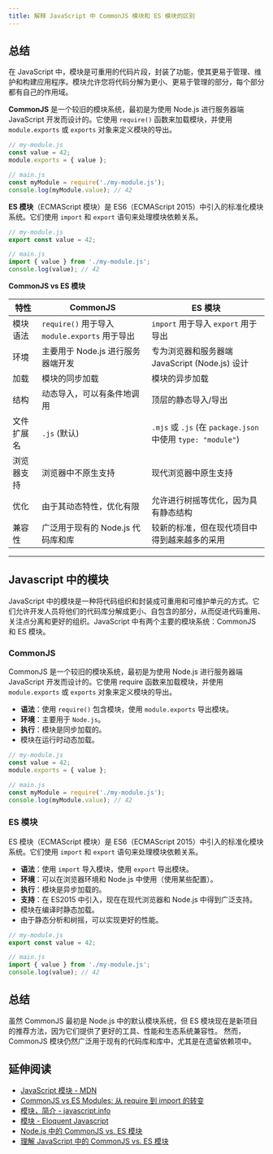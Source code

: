 ```yaml
---
title: 解释 JavaScript 中 CommonJS 模块和 ES 模块的区别
---
```


## 总结

在 JavaScript 中，模块是可重用的代码片段，封装了功能，使其更易于管理、维护和构建应用程序。模块允许您将代码分解为更小、更易于管理的部分，每个部分都有自己的作用域。

**CommonJS** 是一个较旧的模块系统，最初是为使用 Node.js 进行服务器端 JavaScript 开发而设计的。它使用 `require()` 函数来加载模块，并使用 `module.exports` 或 `exports` 对象来定义模块的导出。

```js
// my-module.js
const value = 42;
module.exports = { value };

// main.js
const myModule = require('./my-module.js');
console.log(myModule.value); // 42
```

**ES 模块**（ECMAScript 模块）是 ES6（ECMAScript 2015）中引入的标准化模块系统。它们使用 `import` 和 `export` 语句来处理模块依赖关系。

```js
// my-module.js
export const value = 42;

// main.js
import { value } from './my-module.js';
console.log(value); // 42
```

**CommonJS vs ES 模块**

| 特性 | CommonJS | ES 模块 |
| --- | --- | --- |
| 模块语法 | `require()` 用于导入 `module.exports` 用于导出 | `import` 用于导入 `export` 用于导出 |
| 环境 | 主要用于 Node.js 进行服务器端开发 | 专为浏览器和服务器端 JavaScript (Node.js) 设计 |
| 加载 | 模块的同步加载 | 模块的异步加载 |
| 结构 | 动态导入，可以有条件地调用 | 顶层的静态导入/导出 |
| 文件扩展名 | `.js` (默认) | `.mjs` 或 `.js` (在 `package.json` 中使用 `type: "module"`) |
| 浏览器支持 | 浏览器中不原生支持 | 现代浏览器中原生支持 |
| 优化 | 由于其动态特性，优化有限 | 允许进行树摇等优化，因为具有静态结构 |
| 兼容性 | 广泛用于现有的 Node.js 代码库和库 | 较新的标准，但在现代项目中得到越来越多的采用 |

***

## Javascript 中的模块

JavaScript 中的模块是一种将代码组织和封装成可重用和可维护单元的方式。它们允许开发人员将他们的代码库分解成更小、自包含的部分，从而促进代码重用、关注点分离和更好的组织。JavaScript 中有两个主要的模块系统：CommonJS 和 ES 模块。

### CommonJS

CommonJS 是一个较旧的模块系统，最初是为使用 Node.js 进行服务器端 JavaScript 开发而设计的。它使用 require 函数来加载模块，并使用 `module.exports` 或 `exports` 对象来定义模块的导出。

* **语法**：使用 `require()` 包含模块，使用 `module.exports` 导出模块。
* **环境**：主要用于 `Node.js`。
* **执行**：模块是同步加载的。
* 模块在运行时动态加载。

```js
// my-module.js
const value = 42;
module.exports = { value };

// main.js
const myModule = require('./my-module.js');
console.log(myModule.value); // 42
```

### ES 模块

ES 模块（ECMAScript 模块）是 ES6（ECMAScript 2015）中引入的标准化模块系统。它们使用 `import` 和 `export` 语句来处理模块依赖关系。

* **语法**：使用 `import` 导入模块，使用 `export` 导出模块。
* **环境**：可以在浏览器环境和 Node.js 中使用（使用某些配置）。
* **执行**：模块是异步加载的。
* **支持**：在 ES2015 中引入，现在在现代浏览器和 Node.js 中得到广泛支持。
* 模块在编译时静态加载。
* 由于静态分析和树摇，可以实现更好的性能。

```js
// my-module.js
export const value = 42;

// main.js
import { value } from './my-module.js';
console.log(value); // 42
```

## 总结

虽然 CommonJS 最初是 Node.js 中的默认模块系统，但 ES 模块现在是新项目的推荐方法，因为它们提供了更好的工具、性能和生态系统兼容性。 然而，CommonJS 模块仍然广泛用于现有的代码库和库中，尤其是在遗留依赖项中。

## 延伸阅读

* [JavaScript 模块 - MDN](https://developer.mozilla.org/en-US/docs/Web/JavaScript/Guide/Modules)
* [CommonJS vs ES Modules: 从 require 到 import 的转变](https://nikolasbarwicki.com/articles/commonjs-vs-es-modules-the-shift-from-require-to-import/)
* [模块，简介 - javascript.info](https://javascript.info/modules-intro)
* [模块 - Eloquent Javascript](https://eloquentjavascript.net/10_modules.html)
* [Node.js 中的 CommonJS vs. ES 模块](https://blog.logrocket.com/commonjs-vs-es-modules-node-js/)
* [理解 JavaScript 中的 CommonJS vs. ES 模块](https://www.syncfusion.com/blogs/post/js-commonjs-vs-es-modules)
